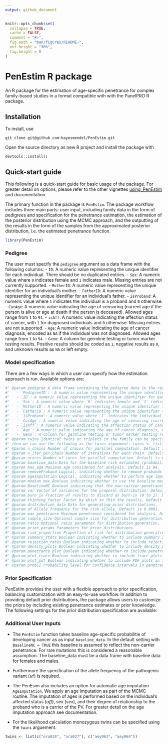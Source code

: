 ```yaml
---
output: github_document
---
```


<!-- README.md is generated from README.Rmd. Please edit that file -->

```r
knitr::opts_chunk$set(
  collapse = TRUE,
  cache = FALSE,
  comment = "#>",
  fig.path = "man/figures/README-",
  out.height = "30%",
  fig.height = 8
)
```


# PenEstim R package

An R package for the estimation of age-specific penetrance for complex family-based studies in a format compatible with with the PanelPRO R package.

## Installation

To install, use

```
git clone git@github.com:bayesmendel/PenEstim.git
```
Open the source directory as new R project and install the package with 

```
devtools::install()
```

## Quick-start guide
This following is a quick-start guide for basic usage of the package. For greater detail on options, please refer to the other vignettes [using_PenEstim]() and documentation.

The primary function in the package is `PenEstim`. The package workflow includes three main parts: user input, including family data in the form of pedigrees and specification for the penetrance estimation, the estimation of the posterior distribution using the MCMC approach, and the outputting of the results in the form of the samples from the approximated posterior distribution, i.e. the estimated penetrance function. 

```r
library(PenEstim)
```


### Pedigree 

The user must specify the `pedigree` argument as a data frame with the following columns: 
 - `ID`: A numeric value representing the unique identifier for each individual. There should be no duplicated entries.
 - `Sex`: A numeric value where `0` indicates female and `1` indicates male. Missing entries are not currently supported.
 - `MotherID`: A numeric value representing the unique identifier for an individual's mother.
 - `FatherID`: A numeric value representing the unique identifier for an individual's father.
 - `isProband`: A numeric value where `1` indicates the individual is a proband and `0` otherwise.
 - `CurAge`: A numeric value indicating the age of censoring (current age if the person is alive or age at death if the person is deceased). Allowed ages range from `1` to `94`.
 - `isAff`: A numeric value indicating the affection status of cancer, with `1` for diagnosed individuals and `0` otherwise. Missing entries are not supported.
 - `Age`: A numeric value indicating the age of cancer diagnosis, encoded as `NA` if the individual was not diagnosed. Allowed ages range from `1` to `94`.
 - `Geno`: A column for germline testing or tumor marker testing results. Positive results should be coded as `1`, negative results as `0`, and unknown results as `NA` or left empty.

### Model specification

There are a few ways in which a user can specify how the estimation approach is run. 
Available options are: 

```r
#' @param pedigree A data frame containing the pedigree data in the required format. It should include the following columns:
#'   - `PedigreeID`:  A numeric value representing the unique identifier for each family There should be no duplicated entries.
#'   - `ID`: A numeric value representing the unique identifier for each individual. There should be no duplicated entries.
#'   - `Sex`: A numeric value where `0` indicates female and `1` indicates male. Missing entries are not currently supported.
#'   - `MotherID`: A numeric value representing the unique identifier for an individual's mother.
#'   - `FatherID`: A numeric value representing the unique identifier for an individual's father.
#'   - `isProband`: A numeric value where `1` indicates the individual is a proband and `0` otherwise.
#'   - `CurAge`: A numeric value indicating the age of censoring (current age if the person is alive or age at death if the person is deceased). Allowed ages range from `1` to `94`.
#'   - `isAff`: A numeric value indicating the affection status of cancer, with `1` for diagnosed individuals and `0` otherwise. Missing entries are not supported.
#'   - `Age`: A numeric value indicating the age of cancer diagnosis, encoded as `NA` if the individual was not diagnosed. Allowed ages range from `1` to `94`.
#'   - `Geno`: A column for germline testing or tumor marker testing results. Positive results should be coded as `1`, negative results as `0`, and unknown results as `NA` or left empty.
#' @param twins Identical twins or triplets in the family can be specifed. For example, to indicate that `ora024` and `ora027` are identical twins, and so are `aey063` and `aey064`, 
#' then we can use the following as the twins arguement: twins <- list(c("ora024", "ora027"), c("aey063", "aey064"))
#' @param n_chains Number of chains for parallel computation. Default is 1.
#' @param n_iter_per_chain Number of iterations for each chain. Default is 10000.
#' @param ncores Number of cores for parallel computation. Default is 6.
#' @param baseline_data Data for the baseline risk estimates (probability of developing cancer), such as population-level risk from a cancer registry. Default is the allele frequency for MLH1 from the PanelPRO database.
#' @param max_age Maximum age considered for analysis. Default is 94.
#' @param removeProband Logical, indicating whether to remove probands from the analysis. Default is FALSE.
#' @param ageImputation Logical, indicating whether to perform age imputation. Default is FALSE.
#' @param median_max Boolean indicating whether to use the baseline median age or max_age as an upper bound for the median proposal. Default is TRUE.
#' @param BaselineNC Boolean indicating that the non-carrier penetrance is assumed to be the baseline penetrance. Default is TRUE.
#' @param var Vector of variances for the proposal distribution. Default is c(0.1, 0.1, 2, 2, 5, 5, 5, 5).
#' @param burn_in Fraction of results to discard as burn-in (0 to 1). Default is 0 (no burn-in).
#' @param thinning_factor Factor by which to thin the results. Default is 1 (no thinning).
#' @param distribution_data Data for generating prior distributions.
#' @param af Allele frequency for the risk allele. Default is 0.0001.
#' @param max_penetrance Maximum penetrance considered for analysis. Default is 1.
#' @param sample_size Optional sample size for distribution generation.
#' @param ratio Optional ratio parameter for distribution generation.
#' @param prior_params Parameters for prior distributions.
#' @param risk_proportion Proportion of risk for distribution generation.
#' @param summary_stats Boolean indicating whether to include summary statistics in the output. Default is TRUE.
#' @param rejection_rates Boolean indicating whether to include rejection rates in the output. Default is TRUE.
#' @param density_plots Boolean indicating whether to include density plots in the output. Default is TRUE.
#' @param penetrance_plot Boolean indicating whether to include penetrance plots in the output. Default is TRUE.
#' @param plot_trace Boolean indicating whether to include trace plots in the output. Default is TRUE.
#' @param plot_pdf Boolean indicating whether to include PDF plots in the output. Default is TRUE.
#' @param probCI Probability level for confidence intervals in penetrance plots. Default is 0.95.
```


### Prior Specification

PenEstim provides the user with a flexible approach to prior specification, balancing customization with an easy-to-use workflow. In addition to providing default prior distributions, the package allows users to customize the priors by including existing penetrance estimates or prior knowledge. The following settings for the prior distribution specification are available: 
\begin{enumerate}
    \item \textbf{Default:} The default setting employs pre-specified, uninformative priors. 
    \item \textbf{Custom Parameters:} The user has the option to tune the parameters of the default setting directly by overwriting the parameters in the $prior\_dist\_default$ object.
    \item \textbf{Prior Elicitation from Existing Studies:} Alternatively, we provide the user with the option to input data from previous penetrance studies to automatically elicit customized priors. Depending on the combination of inputs provided, the default setting is adjusted to reflect the additional information. The user has the option to provide a combination of the following inputs:
    \begin{enumerate}
        \item \textbf{Age Distribution and Number of People at Risk:} The $distribution\_data\_default$ can be populated with additional information on the age distribution ($age$ column) and the number of individuals at risk ($at\_risk$ column) (see Table \ref{tab: autoPriors}).
        \item \textbf{Age Distribution and Total Sample Size:} When only the age distribution is available, the user only populates the $age$ column of the $distribution\_data\_default$ dataframe. The distribution of the people at risks is calculated based on the default risk proportions, $risk\_proportions\_default$. 
        \item \textbf{Odds or Relative Risk (RR) Ratios:} An overall Odds or Relative Risk (RR) ratio can also be added using the parameter $ratio$. The effect of including Odds or RR will only affect the prior distribution by scaling the SEER baseline estimate by the ratio. 
    \end{enumerate}
\end{enumerate}

### Additional User Inputs

- The `PenEstim` function takes baseline age-specific probabilitie of developing cancer as as input `baseline_data`. In the default setting with `BaselineNC = TRUE` this baseline is assumed to reflect the non-carrier penetrance. For rare mutations this is considered a reasonable assumption. The baseline_data must be a data frame with baseline data for females and males. 

- Furthermore the specification of the allele frequency of the pathogenic variant (`af`) is required. 

- The PenEsim also includes an option for automatic age imputation `AgeImputation`. We apply an age imputation as part of the MCMC routine. The imputation of ages is performed based on the individual's affected status ($aff$), sex ($sex$), and their degree of relationship to the proband who is a carrier of the PV. For greater detail on the age imputation approach see documentation. 

- For the likelihood calculation monozygous twins can be specified using the `twins` arguement. 
```r

twins <- list(c("ora024", "ora027"), c("aey063", "aey064"))

```

